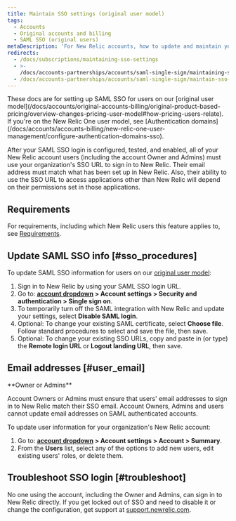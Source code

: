 ```yaml
---
title: Maintain SSO settings (original user model)
tags:
  - Accounts
  - Original accounts and billing
  - SAML SSO (original users)
metaDescription: 'For New Relic accounts, how to update and maintain your SAML SSO settings.'
redirects:
  - /docs/subscriptions/maintaining-sso-settings
  - >-
    /docs/accounts-partnerships/accounts/saml-single-sign/maintaining-sso-settings
  - /docs/accounts-partnerships/accounts/saml-single-sign/maintain-sso-settings
---
```


<Callout variant="important">
  These docs are for setting up SAML SSO for users on our [original user model](/docs/accounts/original-accounts-billing/original-product-based-pricing/overview-changes-pricing-user-model#how-pricing-users-relate). If you're on the New Relic One user model, see [Authentication domains](/docs/accounts/accounts-billing/new-relic-one-user-management/configure-authentication-domains-sso).
</Callout>

After your SAML SSO login is configured, tested, and enabled, all of your New Relic account users (including the account Owner and Admins) must use your organization's SSO URL to sign in to New Relic. Their email address must match what has been set up in New Relic. Also, their ability to use the SSO URL to access applications other than New Relic will depend on their permissions set in those applications.

## Requirements

For requirements, including which New Relic users this feature applies to, see [Requirements](/docs/accounts/accounts/saml-single-sign/saml-service-providers#requirements).

## Update SAML SSO info [#sso_procedures]

To update SAML SSO information for users on our [original user model](/docs/accounts/original-accounts-billing/original-product-based-pricing/overview-changes-pricing-user-model/#user-models):

1. Sign in to New Relic by using your SAML SSO login URL.
2. Go to: **[account dropdown](/docs/accounts-partnerships/education/getting-started-new-relic/glossary#account-dropdown) > Account settings > Security and authentication > Single sign on**.
3. To temporarily turn off the SAML integration with New Relic and update your settings, select **Disable SAML login**.
4. Optional: To change your existing SAML certificate, select **Choose file**. Follow standard procedures to select and save the file, then save.
5. Optional: To change your existing SSO URLs, copy and paste in (or type) the **Remote login URL** or **Logout landing URL**, then save.

## Email addresses [#user_email]

<Callout variant="tip">
  **Owner or Admins**
</Callout>

Account Owners or Admins must ensure that users' email addresses to sign in to New Relic match their SSO email. Account Owners, Admins and users cannot update email addresses on SAML authenticated accounts.

To update user information for your organization's New Relic account:

1. Go to: **[account dropdown](/docs/accounts-partnerships/education/getting-started-new-relic/glossary#account-dropdown) > Account settings > Account > Summary**.
2. From the **Users** list, select any of the options to add new users, edit existing users' roles, or delete them.

## Troubleshoot SSO login [#troubleshoot]

No one using the account, including the Owner and Admins, can sign in to New Relic directly. If you get locked out of SSO and need to disable it or change the configuration, get support at [support.newrelic.com](https://support.newrelic.com).
